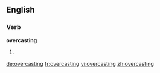 ==English==

===Verb===
'''overcasting'''

# {{present participle of|overcast}}

[[de:overcasting]]
[[fr:overcasting]]
[[vi:overcasting]]
[[zh:overcasting]]